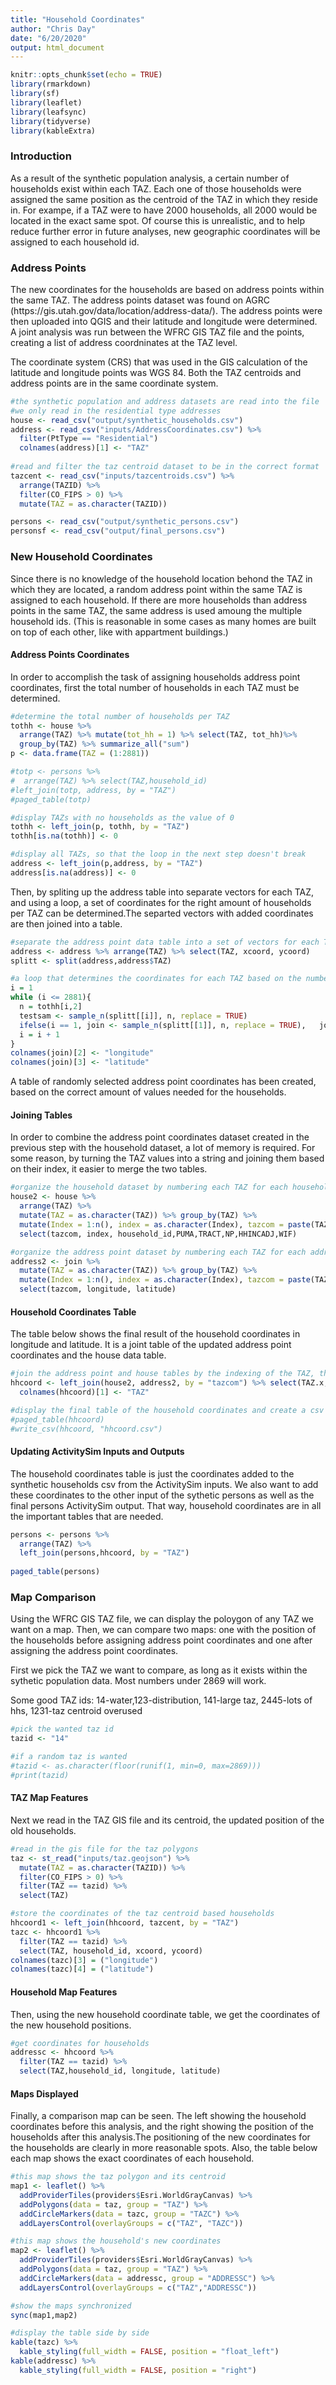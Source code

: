 ```yaml
---
title: "Household Coordinates"
author: "Chris Day"
date: "6/20/2020"
output: html_document
---
```


```r
knitr::opts_chunk$set(echo = TRUE)
library(rmarkdown)
library(sf)
library(leaflet)
library(leafsync)
library(tidyverse)
library(kableExtra)
```


### Introduction
As a result of the synthetic population analysis, a certain number of households exist within each TAZ. Each one of those households were assigned the same position as the centroid of the TAZ in which they reside in. For exampe, if a TAZ were to have 2000 households, all 2000 would be located in the exact same spot. Of course this is unrealistic, and to help reduce further error in future analyses, new geographic coordinates will be assigned to each household id.


### Address Points
The new coordinates for the households are based on address points within the same TAZ. The address points dataset was found on AGRC (https://gis.utah.gov/data/location/address-data/). The address points were then uploaded into QGIS and their latitude and longitude were determined. A joint analysis was run between the WFRC GIS TAZ file and the points, creating a list of address coordninates at the TAZ level.

The coordinate system (CRS) that was used in the GIS calculation of the latitude and longitude points was WGS 84. Both the TAZ centroids and address points are in the same coordinate system.

```r
#the synthetic population and address datasets are read into the file
#we only read in the residential type addresses
house <- read_csv("output/synthetic_households.csv") 
address <- read_csv("inputs/AddressCoordinates.csv") %>%
  filter(PtType == "Residential")
  colnames(address)[1] <- "TAZ"
  
#read and filter the taz centroid dataset to be in the correct format
tazcent <- read_csv("inputs/tazcentroids.csv") %>%
  arrange(TAZID) %>%
  filter(CO_FIPS > 0) %>%
  mutate(TAZ = as.character(TAZID))

persons <- read_csv("output/synthetic_persons.csv")
personsf <- read_csv("output/final_persons.csv")
```


### New Household Coordinates
Since there is no knowledge of the household location behond the TAZ in which they are located, a random address point within the same TAZ is assigned to each household. If there are more households than address points in the same TAZ, the same address is used amoung the multiple household ids. (This is reasonable in some cases as many homes are built on top of each other, like with appartment buildings.) 

#### Address Points Coordinates
In order to accomplish the task of assigning households address point coordinates, first the total number of households in each TAZ must be determined.

```r
#determine the total number of households per TAZ
tothh <- house %>%
  arrange(TAZ) %>% mutate(tot_hh = 1) %>% select(TAZ, tot_hh)%>%
  group_by(TAZ) %>% summarize_all("sum")
p <- data.frame(TAZ = (1:2881))

#totp <- persons %>%
#  arrange(TAZ) %>% select(TAZ,household_id) 
#left_join(totp, address, by = "TAZ")
#paged_table(totp)

#display TAZs with no households as the value of 0
tothh <- left_join(p, tothh, by = "TAZ") 
tothh[is.na(tothh)] <- 0

#display all TAZs, so that the loop in the next step doesn't break
address <- left_join(p,address, by = "TAZ")
address[is.na(address)] <- 0
```

Then, by spliting up the address table into separate vectors for each TAZ, and using a loop, a set of coordinates for the right amount of households per TAZ can be determined.The separted vectors with added coordinates are then joined into a table.

```r
#separate the address point data table into a set of vectors for each TAZ
address <- address %>% arrange(TAZ) %>% select(TAZ, xcoord, ycoord)
splitt <- split(address,address$TAZ)

#a loop that determines the coordinates for each TAZ based on the number of households per TAZ; use of the sample function; a joint table is continually updated
i = 1
while (i <= 2881){
  n = tothh[i,2]
  testsam <- sample_n(splitt[[i]], n, replace = TRUE)
  ifelse(i == 1, join <- sample_n(splitt[[1]], n, replace = TRUE),   join <- rbind(join, testsam))
  i = i + 1
}
colnames(join)[2] <- "longitude"
colnames(join)[3] <- "latitude"
```

A table of randomly selected address point coordinates has been created, based on the correct amount of values needed for the households.

#### Joining Tables
In order to combine the address point coordinates dataset created in the previous step with the household dataset, a lot of memory is required. For some reason, by turning the TAZ values into a string and joining them based on their index, it easier to merge the two tables. 

```r
#organize the household dataset by numbering each TAZ for each household using Index
house2 <- house %>%
  arrange(TAZ) %>% 
  mutate(TAZ = as.character(TAZ)) %>% group_by(TAZ) %>%
  mutate(Index = 1:n(), index = as.character(Index), tazcom = paste(TAZ, index)) %>%
  select(tazcom, index, household_id,PUMA,TRACT,NP,HHINCADJ,WIF)

#organize the address point dataset by numbering each TAZ for each address point using Index
address2 <- join %>%
  mutate(TAZ = as.character(TAZ)) %>% group_by(TAZ) %>%
  mutate(Index = 1:n(), index = as.character(Index), tazcom = paste(TAZ, index)) %>%
  select(tazcom, longitude, latitude)
```

#### Household Coordinates Table
The table below shows the final result of the household coordinates in longitude and latitude. It is a joint table of the updated address point coordinates and the house data table.

```r
#join the address point and house tables by the indexing of the TAZ, thus assigning coordinates to the households
hhcoord <- left_join(house2, address2, by = "tazcom") %>% select(TAZ.x, household_id,PUMA,TRACT,NP,HHINCADJ,WIF, longitude, latitude)
  colnames(hhcoord)[1] <- "TAZ"

#display the final table of the household coordinates and create a csv
#paged_table(hhcoord)
#write_csv(hhcoord, "hhcoord.csv")
```

#### Updating ActivitySim Inputs and Outputs
The household coordinates table is just the coordinates added to the synthetic households csv from the ActivitySim inputs. We also want to add these coordinates to the other input of the sythetic persons as well as the final persons ActivitySim output. That way, household coordinates are in all the important tables that are needed.

```r
persons <- persons %>%
  arrange(TAZ) %>%
  left_join(persons,hhcoord, by = "TAZ") 
  
paged_table(persons)
```



### Map Comparison
Using the WFRC GIS TAZ file, we can display the poloygon of any TAZ we want on a map. Then, we can compare two maps: one with the position of the households before assigning address point coordinates and one after assigning the address point coordinates. 

First we pick the TAZ we want to compare, as long as it exists within the sythetic population data. Most numbers under 2869 will work. 

Some good TAZ ids: 14-water,123-distribution, 141-large taz, 2445-lots of hhs, 1231-taz centroid overused

```r
#pick the wanted taz id
tazid <- "14"

#if a random taz is wanted
#tazid <- as.character(floor(runif(1, min=0, max=2869)))
#print(tazid)
```

#### TAZ Map Features
Next we read in the TAZ GIS file and its centroid, the updated position of the old households.
```r
#read in the gis file for the taz polygons
taz <- st_read("inputs/taz.geojson") %>% 
  mutate(TAZ = as.character(TAZID)) %>%
  filter(CO_FIPS > 0) %>%
  filter(TAZ == tazid) %>%
  select(TAZ)

#store the coordinates of the taz centroid based households
hhcoord1 <- left_join(hhcoord, tazcent, by = "TAZ")
tazc <- hhcoord1 %>%
  filter(TAZ == tazid) %>%
  select(TAZ, household_id, xcoord, ycoord)
colnames(tazc)[3] = ("longitude")
colnames(tazc)[4] = ("latitude")
```

#### Household Map Features
Then, using the new household coordinate table, we get the coordinates of the new household positions.
```r
#get coordinates for households
addressc <- hhcoord %>%
  filter(TAZ == tazid) %>%
  select(TAZ,household_id, longitude, latitude)
```

#### Maps Displayed
Finally, a comparison map can be seen. The left showing the household coordinates before this analysis, and the right showing the position of the households after this analysis.The positioning of the new coordinates for the households are clearly in more reasonable spots. Also, the table below each map shows the exact coordinates of each household.

```r
#this map shows the taz polygon and its centroid
map1 <- leaflet() %>%
  addProviderTiles(providers$Esri.WorldGrayCanvas) %>%
  addPolygons(data = taz, group = "TAZ") %>%
  addCircleMarkers(data = tazc, group = "TAZC") %>%
  addLayersControl(overlayGroups = c("TAZ", "TAZC"))

#this map shows the household's new coordinates
map2 <- leaflet() %>%
  addProviderTiles(providers$Esri.WorldGrayCanvas) %>%
  addPolygons(data = taz, group = "TAZ") %>%
  addCircleMarkers(data = addressc, group = "ADDRESSC") %>%
  addLayersControl(overlayGroups = c("TAZ","ADDRESSC"))

#show the maps synchronized
sync(map1,map2)
```

```r
#display the table side by side
kable(tazc) %>%
  kable_styling(full_width = FALSE, position = "float_left")
kable(addressc) %>%
  kable_styling(full_width = FALSE, position = "right")
```
